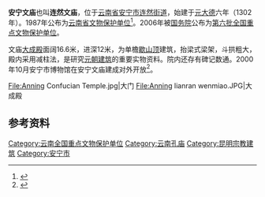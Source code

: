 {{文物保护单位
| 级别 = 全国
| 名称 = 安宁文庙
| 图片 = [[File:Anning_lianran_wenmiao.JPG|220px]]
| 编号 = 6-746
| 分类 = 古建筑
| 时代 = [[元朝|元]]至[[明朝|明]]
| 所在 = [[云南省|云南省]][[安宁市|安宁市]]
| 登录 = 2006年
| Cat = 云南全国重点文物保护单位
| 备注 ={{maplink|frame=yes|plain=yes|type=point|frame-lat=24.92639|frame-long=102.48556|zoom=16|coord={{coord|24.92639|102.48556}}}}
}}
'''安宁文庙'''也叫'''连然文庙'''，位于[[云南省|云南省]][[安宁市|安宁市]][[连然街道|连然街道]]，始建于[[元朝|元]][[大德_(元朝)|大德]]六年（1302年）。1987年公布为[[云南省文物保护单位|云南省文物保护单位]]<ref>{{cite web | language =  | publisher =  | title = 连然文庙 | url = http://www.vtchina.com/jingsmall.aspx?id=22525 | author =  | date =  | accessdate = 2009-10-23 }}</ref>。2006年被[[中华人民共和国国务院|国务院]]公布为[[第六批全国重点文物保护单位|第六批全国重点文物保护单位]]。

文庙[[大成殿|大成殿]]面阔16.6米，进深12米，为单檐[[歇山顶|歇山顶]]建筑，抬梁式梁架，斗拱粗大，殿内采用减柱法，是研究[[元朝建筑|元朝建筑]]的重要实物资料。院内还存有碑记数通。2000年10月安宁市博物馆在安宁文庙建成对外开放<ref>{{cite web | language = zh | publisher = 昆明信息港 | title = 安宁市博物馆 | url = http://museum.kunming.cn/index/node_26290.htm | author =  | date =  | accessdate = 2010-10-23 | archive-date = 2013-04-16 | archive-url = https://web.archive.org/web/20130416132530/http://museum.kunming.cn/index/node_26290.htm | dead-url = yes }}</ref>。
<gallery>
File:Anning Confucian Temple.jpg|大门
File:Anning lianran wenmiao.JPG|大成殿
</gallery>

==参考资料==
{{reflist}}
{{云南全国重点文物保护单位}}
[[Category:云南全国重点文物保护单位|Category:云南全国重点文物保护单位]]
[[Category:云南孔庙|Category:云南孔庙]]
[[Category:昆明宗教建筑|Category:昆明宗教建筑]]
[[Category:安宁市|Category:安宁市]]